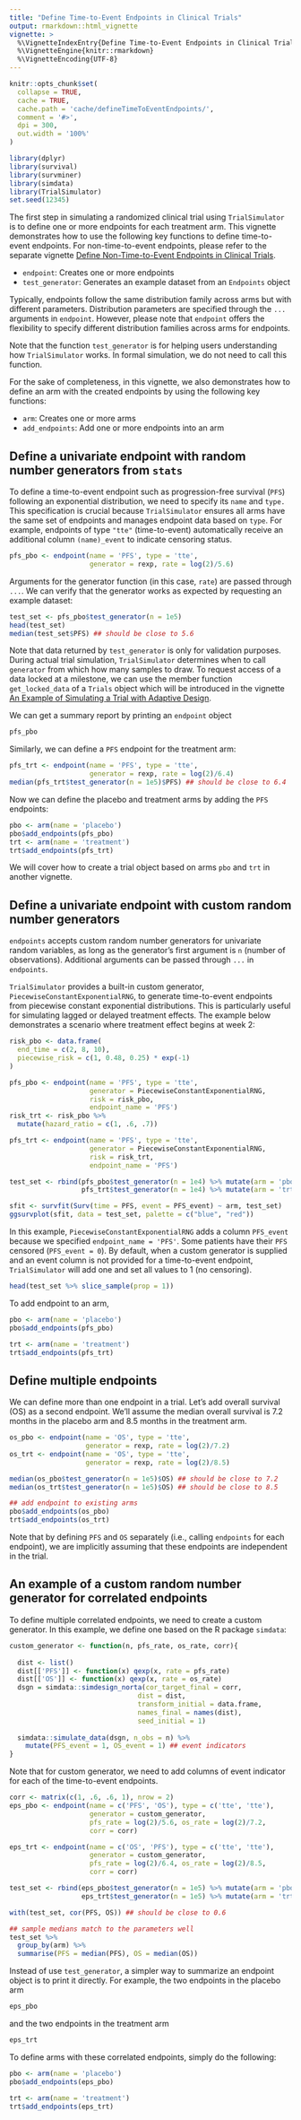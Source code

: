 ```yaml
---
title: "Define Time-to-Event Endpoints in Clinical Trials"
output: rmarkdown::html_vignette
vignette: >
  %\VignetteIndexEntry{Define Time-to-Event Endpoints in Clinical Trials}
  %\VignetteEngine{knitr::rmarkdown}
  %\VignetteEncoding{UTF-8}
---
```


```r
knitr::opts_chunk$set(
  collapse = TRUE,
  cache = TRUE,
  cache.path = 'cache/defineTimeToEventEndpoints/',
  comment = '#>',
  dpi = 300,
  out.width = '100%'
)
```

```r
library(dplyr)
library(survival)
library(survminer)
library(simdata)
library(TrialSimulator)
set.seed(12345)
```

The first step in simulating a randomized clinical trial using `TrialSimulator` is to define one or more endpoints for each treatment arm. This vignette demonstrates how to use the following key functions to define time-to-event endpoints. For non-time-to-event endpoints, please refer to the separate vignette [Define Non-Time-to-Event Endpoints in Clinical Trials](defineNonTimeToEventEndpoints.html).

- `endpoint`: Creates one or more endpoints
- `test_generator`: Generates an example dataset from an `Endpoints` object

Typically, endpoints follow the same distribution family across arms but with different parameters. Distribution parameters are specified through the `...` arguments in `endpoint`. However, please note that `endpoint` offers the flexibility to specify different distribution families across arms for endpoints. 

Note that the function `test_generator` is for helping users understanding how `TrialSimulator` works. In formal simulation, we do not need to call this function. 

For the sake of completeness, in this vignette, we also demonstrates how to define an arm with the created endpoints by using the following key functions: 

- `arm`: Creates one or more arms
- `add_endpoints`: Add one or more endpoints into an arm

## Define a univariate endpoint with random number generators from `stats`

To define a time-to-event endpoint such as progression-free survival (`PFS`) following an exponential distribution, we need to specify its `name` and `type.` This specification is crucial because `TrialSimulator` ensures all arms have the same set of endpoints and manages endpoint data based on `type`. For example, endpoints of type `"tte"` (time-to-event) automatically receive an additional column `(name)_event` to indicate censoring status.

```r
pfs_pbo <- endpoint(name = 'PFS', type = 'tte', 
                    generator = rexp, rate = log(2)/5.6)
```

Arguments for the generator function (in this case, `rate`) are passed through `...`. We can verify that the generator works as expected by requesting an example dataset:

```r
test_set <- pfs_pbo$test_generator(n = 1e5)
head(test_set)
median(test_set$PFS) ## should be close to 5.6
```

Note that data returned by `test_generator` is only for validation purposes. During actual trial simulation, `TrialSimulator` determines when to call `generator` from which how many samples to draw. To request access of a data locked at a milestone, we can use the member function `get_locked_data` of a `Trials` object which will be introduced in the vignette [An Example of Simulating a Trial with Adaptive Design](adaptiveDesign.html). 

We can get a summary report by printing an `endpoint` object
```r
pfs_pbo
```

Similarly, we can define a `PFS` endpoint for the treatment arm:

```r
pfs_trt <- endpoint(name = 'PFS', type = 'tte', 
                    generator = rexp, rate = log(2)/6.4)
median(pfs_trt$test_generator(n = 1e5)$PFS) ## should be close to 6.4
```

Now we can define the placebo and treatment arms by adding the `PFS` endpoints: 

```r
pbo <- arm(name = 'placebo')
pbo$add_endpoints(pfs_pbo)
trt <- arm(name = 'treatment')
trt$add_endpoints(pfs_trt)
```

We will cover how to create a trial object based on arms `pbo` and `trt` in 
another vignette. 

## Define a univariate endpoint with custom random number generators

`endpoints` accepts custom random number generators for univariate random variables, as long as the generator's first argument is `n` (number of observations). Additional arguments can be passed through `...` in `endpoints`.

`TrialSimulator` provides a built-in custom generator, `PiecewiseConstantExponentialRNG`, to generate time-to-event endpoints from piecewise constant exponential distributions. This is particularly useful for simulating lagged or delayed treatment effects. The example below demonstrates a scenario where treatment effect begins at week 2:

```r
risk_pbo <- data.frame(
  end_time = c(2, 8, 10), 
  piecewise_risk = c(1, 0.48, 0.25) * exp(-1)
)

pfs_pbo <- endpoint(name = 'PFS', type = 'tte', 
                    generator = PiecewiseConstantExponentialRNG, 
                    risk = risk_pbo, 
                    endpoint_name = 'PFS')
risk_trt <- risk_pbo %>% 
  mutate(hazard_ratio = c(1, .6, .7))

pfs_trt <- endpoint(name = 'PFS', type = 'tte', 
                    generator = PiecewiseConstantExponentialRNG, 
                    risk = risk_trt, 
                    endpoint_name = 'PFS')

test_set <- rbind(pfs_pbo$test_generator(n = 1e4) %>% mutate(arm = 'pbo'), 
                  pfs_trt$test_generator(n = 1e4) %>% mutate(arm = 'trt'))

sfit <- survfit(Surv(time = PFS, event = PFS_event) ~ arm, test_set)
ggsurvplot(sfit, data = test_set, palette = c("blue", "red"))
```

In this example, `PiecewiseConstantExponentialRNG` adds a column `PFS_event` because we specified `endpoint_name = 'PFS'`. Some patients have their `PFS` censored (`PFS_event = 0`). By default, when a custom generator is supplied and an event column is not provided for a time-to-event endpoint, `TrialSimulator` will add one and set all values to 1 (no censoring).

```r
head(test_set %>% slice_sample(prop = 1))
```

To add endpoint to an arm, 
```r
pbo <- arm(name = 'placebo')
pbo$add_endpoints(pfs_pbo)

trt <- arm(name = 'treatment')
trt$add_endpoints(pfs_trt)
```

## Define multiple endpoints

We can define more than one endpoint in a trial. Let's add overall survival (OS) as a second endpoint. We'll assume the median overall survival is 7.2 months in the placebo arm and 8.5 months in the treatment arm. 

```r
os_pbo <- endpoint(name = 'OS', type = 'tte', 
                   generator = rexp, rate = log(2)/7.2)
os_trt <- endpoint(name = 'OS', type = 'tte', 
                   generator = rexp, rate = log(2)/8.5)

median(os_pbo$test_generator(n = 1e5)$OS) ## should be close to 7.2
median(os_trt$test_generator(n = 1e5)$OS) ## should be close to 8.5

## add endpoint to existing arms
pbo$add_endpoints(os_pbo)
trt$add_endpoints(os_trt)
```

Note that by defining `PFS` and `OS` separately (i.e., calling `endpoints` for each endpoint), we are implicitly assuming that these endpoints are independent in the trial.

## An example of a custom random number generator for correlated endpoints

To define multiple correlated endpoints, we need to create a custom generator. In this example, we define one based on the R package `simdata`:

```r
custom_generator <- function(n, pfs_rate, os_rate, corr){
  
  dist <- list()
  dist[['PFS']] <- function(x) qexp(x, rate = pfs_rate)
  dist[['OS']] <- function(x) qexp(x, rate = os_rate)
  dsgn = simdata::simdesign_norta(cor_target_final = corr, 
                                dist = dist, 
                                transform_initial = data.frame,
                                names_final = names(dist), 
                                seed_initial = 1)
  
  simdata::simulate_data(dsgn, n_obs = n) %>% 
    mutate(PFS_event = 1, OS_event = 1) ## event indicators
}
```

Note that for custom generator, we need to add columns of event indicator for each of the time-to-event endpoints. 

```r
corr <- matrix(c(1, .6, .6, 1), nrow = 2)
eps_pbo <- endpoint(name = c('PFS', 'OS'), type = c('tte', 'tte'), 
                    generator = custom_generator, 
                    pfs_rate = log(2)/5.6, os_rate = log(2)/7.2, 
                    corr = corr)

eps_trt <- endpoint(name = c('OS', 'PFS'), type = c('tte', 'tte'), 
                    generator = custom_generator, 
                    pfs_rate = log(2)/6.4, os_rate = log(2)/8.5, 
                    corr = corr)

test_set <- rbind(eps_pbo$test_generator(n = 1e5) %>% mutate(arm = 'pbo'), 
                  eps_trt$test_generator(n = 1e5) %>% mutate(arm = 'trt'))

with(test_set, cor(PFS, OS)) ## should be close to 0.6

## sample medians match to the parameters well
test_set %>% 
  group_by(arm) %>% 
  summarise(PFS = median(PFS), OS = median(OS))

```

Instead of use `test_generator`, a simpler way to summarize an endpoint object is to print it directly. For example, the two endpoints in the placebo arm

```r
eps_pbo
```

and the two endpoints in the treatment arm 

```r
eps_trt
```

To define arms with these correlated endpoints, simply do the following:

```r
pbo <- arm(name = 'placebo')
pbo$add_endpoints(eps_pbo)

trt <- arm(name = 'treatment')
trt$add_endpoints(eps_trt)
```


